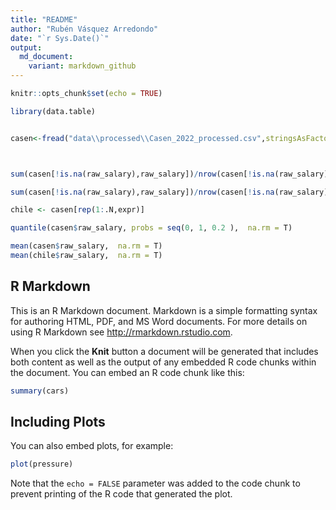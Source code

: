 ```yaml
---
title: "README"
author: "Rubén Vásquez Arredondo"
date: "`r Sys.Date()`"
output:
  md_document:
    variant: markdown_github
---
```



```r
knitr::opts_chunk$set(echo = TRUE)

library(data.table)


casen<-fread("data\\processed\\Casen_2022_processed.csv",stringsAsFactors = T)



sum(casen[!is.na(raw_salary),raw_salary])/nrow(casen[!is.na(raw_salary),])

sum(casen[!is.na(raw_salary),raw_salary])/nrow(casen[!is.na(raw_salary),])

chile <- casen[rep(1:.N,expr)]

quantile(casen$raw_salary, probs = seq(0, 1, 0.2 ),  na.rm = T)

mean(casen$raw_salary,  na.rm = T)
mean(chile$raw_salary,  na.rm = T)

```

## R Markdown

This is an R Markdown document. Markdown is a simple formatting syntax for authoring HTML, PDF, and MS Word documents. For more details on using R Markdown see <http://rmarkdown.rstudio.com>.

When you click the **Knit** button a document will be generated that includes both content as well as the output of any embedded R code chunks within the document. You can embed an R code chunk like this:

```r
summary(cars)
```

## Including Plots

You can also embed plots, for example:

```r
plot(pressure)
```

Note that the `echo = FALSE` parameter was added to the code chunk to prevent printing of the R code that generated the plot.
